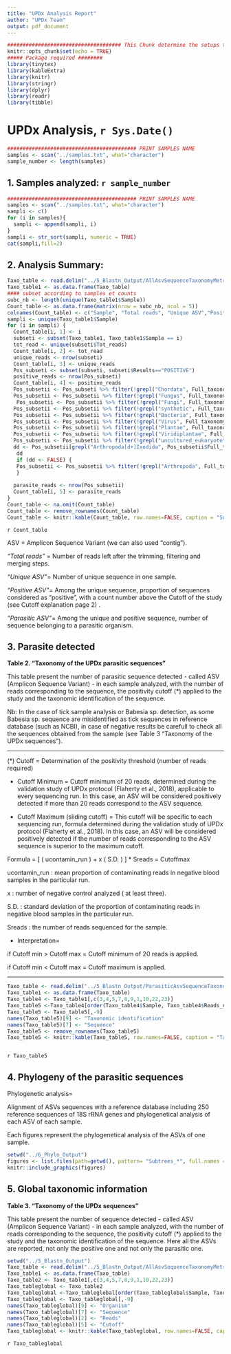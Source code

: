 ---
title: "UPDx Analysis Report"
author: "UPDx Team"
output: pdf_document
---

```{r setup, include=FALSE}
##################################### This Chunk determine the setups that will apply to the whole file
knitr::opts_chunk$set(echo = TRUE)
##### Package required ########
library(tinytex)
library(kableExtra)
library(knitr)
library(stringr)
library(dplyr)
library(readr)
library(tibble)
```


# UPDx Analysis, `r Sys.Date()`

```{r, include=FALSE}
########################################## PRINT SAMPLES NAME
samples <- scan("../samples.txt", what="character")
sample_number <- length(samples)
```

## 1. Samples analyzed: `r sample_number`



```{r, echo=FALSE}
########################################## PRINT SAMPLES NAME
samples <- scan("../samples.txt", what="character")
sampli <- c()
for (i in samples){
  sampli <- append(sampli, i)
}
sampli <- str_sort(sampli, numeric = TRUE)
cat(sampli,fill=2)
```



## 2. Analysis Summary:


```{r, include=FALSE}
Taxo_table <- read.delim("../5_Blastn_Output/AllAsvSequenceTaxonomyMetrics.csv")
Taxo_table1 <- as.data.frame(Taxo_table)
#### subset according to samples et counts
subc_nb <- length(unique(Taxo_table1$Sample))
Count_table <- as.data.frame(matrix(nrow = subc_nb, ncol = 5))
colnames(Count_table) <- c("Sample", "Total reads", "Unique ASV","Positive ASV","Parasitic ASV")
sampli <- unique(Taxo_table1$Sample)
for (i in sampli) {
  Count_table[i, 1] <- i
  subseti <- subset(Taxo_table1, Taxo_table1$Sample == i)
  tot_read <- unique(subseti$Tot_reads)
  Count_table[i, 2] <- tot_read
  unique_reads <- nrow(subseti)
  Count_table[i, 3] <- unique_reads
  Pos_subseti <- subset(subseti, subseti$Results=="POSITIVE")
  positive_reads <- nrow(Pos_subseti)
  Count_table[i, 4] <- positive_reads
  Pos_subsetii <- Pos_subseti %>% filter(!grepl("Chordata", Full_taxonomy))
  Pos_subsetii <- Pos_subsetii %>% filter(!grepl("Fungus", Full_taxonomy))
   Pos_subsetii <- Pos_subsetii %>% filter(!grepl("Fungi", Full_taxonomy))
  Pos_subsetii <- Pos_subsetii %>% filter(!grepl("synthetic", Full_taxonomy))
  Pos_subsetii <- Pos_subsetii %>% filter(!grepl("Bacteria", Full_taxonomy))
  Pos_subsetii <- Pos_subsetii %>% filter(!grepl("Virus", Full_taxonomy))
  Pos_subsetii <- Pos_subsetii %>% filter(!grepl("Plantae", Full_taxonomy))
  Pos_subsetii <- Pos_subsetii %>% filter(!grepl("Viridiplantae", Full_taxonomy))
  Pos_subsetii <- Pos_subsetii %>% filter(!grepl("uncultured_eukaryote", Full_taxonomy))
  dd <- Pos_subsetii[grepl("Arthropoda[d+]Ixodida", Pos_subsetii$Full_taxonomy), ]
   dd
   if (dd <- FALSE) {
   Pos_subsetii <- Pos_subsetii %>% filter(!grepl("Arthropoda", Full_taxonomy))
   }
   
  parasite_reads <- nrow(Pos_subsetii)
  Count_table[i, 5] <- parasite_reads
}
Count_table <- na.omit(Count_table)
Count_table <- remove_rownames(Count_table)
Count_table <- knitr::kable(Count_table, row.names=FALSE, caption = "Summary", booktabs = TRUE, longtable = TRUE) %>% kable_styling(font_size=10,  latex_options = c("striped", "repeat_header", "scale_down")) 


```

`r Count_table`

ASV = Amplicon Sequence Variant (we can also used "contig").

*"Total reads"* = Number of reads left after the trimming, filtering and merging steps.

*"Unique ASV"*= Number of unique sequence in one sample.

*"Positive ASV"*= Among the unique sequence, proportion of sequences considered as "positive", with a count number above the Cutoff of the study (see Cutoff explanation page 2) . 

*"Parasitic ASV"*= Among the unique and positive sequence, number of sequence belonging to a parasitic organism.


\newpage


## 3. Parasite detected



**Table 2. "Taxonomy of the UPDx parasitic sequences"**

This table present the number of parasitic sequence detected - called ASV (Amplicon Sequence Variant) - in each sample analyzed, with the number of reads corresponding to the sequence, the positivity cutoff (*) applied to the study and the taxonomic identification of the sequence.

Nb: In the case of tick sample analysis or Babesia sp. detection, as some Babesia sp. sequence are misidentified as tick sequences in reference database (such as NCBI), in case of negative results be carefull to check all the sequences obtained from the sample (see Table 3 "Taxonomy of the UPDx sequences").

***

(*) Cutoff = Determination of the positivity threshold (number of reads required)

* Cutoff Minimum = Cutoff minimum of 20 reads, determined during the validation study of UPDx protocol (Flaherty et al., 2018), applicable to every sequencing run. In this case, an ASV will be considered positively detected if more than 20 reads correspond to the ASV sequence.

* Cutoff Maximum (sliding cutoff) = This cutoff will be specific to each sequencing run, formula determined during the validation study of UPDx protocol (Flaherty et al., 2018). In this case, an ASV will be considered positively detected if the number of reads corresponding to the ASV sequence is superior to the maximum cutoff.

Formula = [ ( ucontamin_run ) + x ( S.D. ) ] * Sreads = Cutoffmax


ucontamin_run : mean proportion of contaminating reads in negative blood samples in the particular run.

x : number of negative control analyzed ( at least three).

S.D. : standard deviation of the proportion of contaminating reads in negative blood samples in the particular run.

Sreads : the number of reads sequenced for the sample. 

* Interpretation=

if Cutoff min > Cutoff max = Cutoff minimum of 20 reads is applied.

if Cutoff min < Cutoff max = Cutoff maximum is applied.

***

```{r, include=FALSE}
Taxo_table <- read.delim("../5_Blastn_Output/ParasiticAsvSequenceTaxonomyMetrics.csv")
Taxo_table1 <- as.data.frame(Taxo_table) 
Taxo_table4 <- Taxo_table1[,c(3,4,5,7,8,9,1,10,22,23)]
Taxo_table5 <-Taxo_table4[order(Taxo_table4$Sample, Taxo_table4$Reads_number, decreasing = TRUE),]
Taxo_table5 <- Taxo_table5[,-9]
names(Taxo_table5)[9] <- "Taxonomic identification"
names(Taxo_table5)[7] <- "Sequence"
Taxo_table5 <- remove_rownames(Taxo_table5)
Taxo_table5 <- knitr::kable(Taxo_table5, row.names=FALSE, caption = "Taxonomy of the UPDx parasitic sequences", booktabs = TRUE, longtable = TRUE) %>% kable_styling(font_size=10,  latex_options = c("hold_position", "striped", "repeat_header", "scale_down")) %>% landscape()



```


`r Taxo_table5`



\newpage

## 4. Phylogeny of the parasitic sequences


Phylogenetic analysis=

Alignment of ASVs sequences with a reference database including 250 reference sequences of 18S rRNA genes and phylogenetical analysis of each ASV of each sample.


Each figures represent the phylogenetical analysis of the ASVs of one sample.


\newpage


```{r echo=FALSE, include=TRUE, out.width = "100%", fig.cap=c("Phylogeny of the UPDx parasitic sequences")}
setwd("../6_Phylo_Output")
figures <- list.files(path=getwd(), pattern= "Subtrees_*", full.names = TRUE)
knitr::include_graphics(figures)
```


\newpage

## 5. Global taxonomic information


**Table 3. "Taxonomy of the UPDx sequences"**

This table present the number of sequence detected - called ASV (Amplicon Sequence Variant) - in each sample analyzed, with the number of reads corresponding to the sequence, the positivity cutoff (*) applied to the study and the taxonomic identification of the sequence.
Here all the ASVs are reported, not only the positive one and not only the parasitic one.


```{r, include=FALSE}
setwd("../5_Blastn_Output")
Taxo_table <- read.delim("../5_Blastn_Output/AllAsvSequenceTaxonomyMetrics.csv")
Taxo_table1 <- as.data.frame(Taxo_table)
Taxo_table2 <- Taxo_table1[,c(3,4,5,7,8,9,1,10,22,23)]
Taxo_tableglobal <- Taxo_table2
Taxo_tableglobal <-Taxo_tableglobal[order(Taxo_tableglobal$Sample, Taxo_tableglobal$Reads_number, decreasing = TRUE),]
Taxo_tableglobal <- Taxo_tableglobal[,-9]
names(Taxo_tableglobal)[9] <- "Organism"
names(Taxo_tableglobal)[7] <- "Sequence"
names(Taxo_tableglobal)[2] <- "Reads"
names(Taxo_tableglobal)[5] <- "Cutoff"
Taxo_tableglobal <- knitr::kable(Taxo_tableglobal, row.names=FALSE, caption = "Taxonomy of the UPDx sequences", booktabs = TRUE, longtable = TRUE) %>% kable_styling(font_size=10,  latex_options = c("hold_position","striped", "repeat_header", "scale_down")) %>% landscape()

```


`r Taxo_tableglobal`
